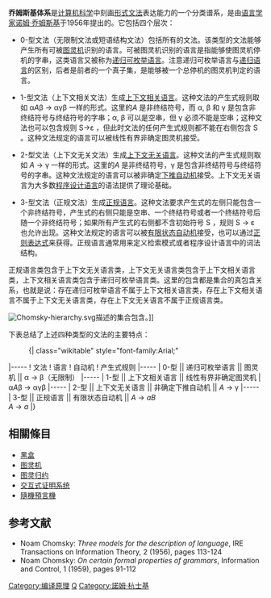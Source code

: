 {{noteTA
|G1=IT
|1=zh-hans:乔姆斯基; zh-hant:杭士基;
}}
{{expert}}
{{cleanup-jargon}}
'''乔姆斯基体系'''是[[计算机科学|计算机科学]]中刻画[[形式文法|形式文法]]表达能力的一个分类谱系，是由[[语言学|语言学家]][[诺姆·乔姆斯基|诺姆·乔姆斯基]]于1956年提出的。它包括四个层次：

* 0-型文法（无限制文法或短语结构文法）包括所有的文法。该类型的文法能够产生所有可被[[图灵机|图灵机]]识别的语言。可被图灵机识别的语言是指能够使图灵机停机的字串，这类语言又被称为[[递归可枚举语言|递归可枚举语言]]。注意递归可枚举语言与[[递归语言|递归语言]]的区别，后者是前者的一个真子集，是能够被一个总停机的图灵机判定的语言。

* 1-型文法（上下文相关文法）生成[[上下文相关语言|上下文相关语言]]。这种文法的产生式规则取如 α''A''β -> αγβ 一样的形式。这里的''A'' 是非终结符号，而 α, β 和 γ 是包含非终结符号与终结符号的字串；α, β 可以是空串，但 γ 必须不能是空串；这种文法也可以包含规则 S->ε ，但此时文法的任何产生式规则都不能在右侧包含 S 。这种文法规定的语言可以被线性有界非确定图灵机接受。

* 2-型文法（上下文无关文法）生成[[上下文无关文法|上下文无关语言]]。这种文法的产生式规则取如 ''A'' -> γ 一样的形式。这里的''A'' 是非终结符号，γ 是包含非终结符号与终结符号的字串。这种文法规定的语言可以被非确定[[下推自动机|下推自动机]]接受。上下文无关语言为大多数[[程序设计语言|程序设计语言]]的语法提供了理论基础。

* 3-型文法（正规文法）生成[[正规语言|正规语言]]。这种文法要求产生式的左侧只能包含一个非终结符号，产生式的右侧只能是空串、一个终结符号或者一个终结符号后随一个非终结符号；如果所有产生式的右侧都不含初始符号 S ，规则 S -> ε 也允许出现。这种文法规定的语言可以被[[有限状态自动机|有限状态自动机]]接受，也可以通过[[正则表达式|正则表达式]]来获得。正规语言通常用来定义检索模式或者程序设计语言中的词法结构。

正规语言类包含于上下文无关语言类，上下文无关语言类包含于上下文相关语言类，上下文相关语言类包含于递归可枚举语言类。这里的包含都是集合的真包含关系，也就是说：存在递归可枚举语言不属于上下文相关语言类，存在上下文相关语言不属于上下文无关语言类，存在上下文无关语言不属于正规语言类。

[[File:Chomsky-hierarchy.svg|thumb]]描述的集合包含。]]

下表总结了上述四种类型的文法的主要特点：

:{| class="wikitable" style="font-family:Arial;"
|-----
! 文法
! 语言
! 自动机
! 产生式规则
|-----
| 0-型 || 递归可枚举语言 || 图灵机 || α -> β（无限制）
|-----
| 1-型 || 上下文相关语言 || 线性有界非确定图灵机
| α''A''β -> αγβ
|-----
| 2-型 || 上下文无关语言 || 非确定下推自动机 || ''A'' -> γ
|-----
| 3-型 || 正规语言 || 有限状态自动机 || ''A'' -> ''aB''<br />
''A'' -> ''a'' 
|}

== 相關條目 ==
* [[黑盒|黑盒]]
* [[图灵机|图灵机]]
* [[图灵归约|图灵归约]]
* [[交互式证明系统|交互式证明系统]]
* [[隨機預言機|隨機預言機]]

== 参考文献 ==

* Noam Chomsky: ''Three models for the description of language'', IRE Transactions on Information Theory, 2 (1956), pages 113-124
* Noam Chomsky: ''On certain formal properties of grammars'', Information and Control, 1 (1959), pages 91-112

{{形式语言与形式文法}}

[[Category:编译原理|Category:编译原理]]
[[Category:形式语言|Q]]
[[Category:諾姆·杭士基|Category:諾姆·杭士基]]